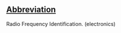 ==[[Wiktionary:List of acronyms and abbreviations|Abbreviation]]==

Radio Frequency Identification. (electronics)